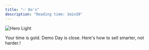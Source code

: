 ```yaml
---
title: "✅ Do's"
description: "Reading time: 1min30"
---
```


<img
  className="block dark:hidden"
  src="/images/dos.png"
  alt="Hero Light"
/>

Your time is gold. Demo Day is close. Here's how to sell smarter, not harder.\!